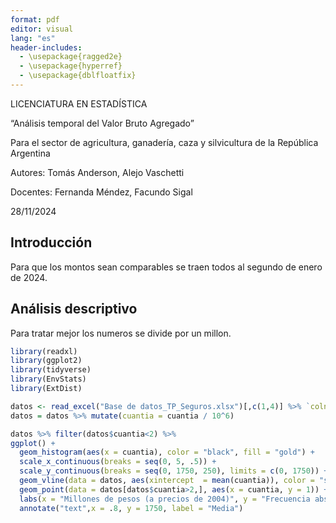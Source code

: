 ```yaml
---
format: pdf
editor: visual
lang: "es"
header-includes:
  - \usepackage{ragged2e}
  - \usepackage{hyperref}
  - \usepackage{dblfloatfix}
---
```


\Centering

\vspace{3cm}

\pagenumbering{gobble}

\vspace{5cm}




\Huge

LICENCIATURA EN ESTADÍSTICA



\large
\Huge

\vspace{3cm}

"Análisis temporal del Valor Bruto Agregado" \Huge \newline \vspace{1cm}

\large

Para el sector de agricultura, ganadería, caza y  \newline silvicultura de la República Argentina \vspace{1cm}

\vspace{5cm}
Autores: Tomás Anderson, Alejo Vaschetti

Docentes: Fernanda Méndez, Facundo Sigal

28/11/2024 \normalsize


\begin{figure}[b]
\begin{center}
    \includegraphics[width=1\linewidth]{foto1.png}
\end{center}
\end{figure}

```{=tex}
\newpage
\hypersetup{linkcolor = black}
\tableofcontents
```
```{=tex}
\newpage
\pagenumbering{arabic}
```
```{=tex}
\RaggedRight
\newpage
```

## Introducción

Para que los montos sean comparables se traen todos al segundo de enero de 2024.

## Análisis descriptivo

Para tratar mejor los numeros se divide por un millon.

```r
library(readxl)
library(ggplot2)
library(tidyverse)
library(EnvStats)
library(ExtDist)

datos <- read_excel("Base de datos_TP_Seguros.xlsx")[,c(1,4)] %>% `colnames<-`(c("tiempo", "cuantia"))
datos = datos %>% mutate(cuantia = cuantia / 10^6)

datos %>% filter(datos$cuantia<2) %>% 
ggplot() + 
  geom_histogram(aes(x = cuantia), color = "black", fill = "gold") + 
  scale_x_continuous(breaks = seq(0, 5, .5)) +
  scale_y_continuous(breaks = seq(0, 1750, 250), limits = c(0, 1750)) +
  geom_vline(data = datos, aes(xintercept  = mean(cuantia)), color = "steelblue") +
  geom_point(data = datos[datos$cuantia>2,], aes(x = cuantia, y = 1)) +
  labs(x = "Millones de pesos (a precios de 2004)", y = "Frecuencia absoluta") +
  annotate("text",x = .8, y = 1750, label = "Media")

```



